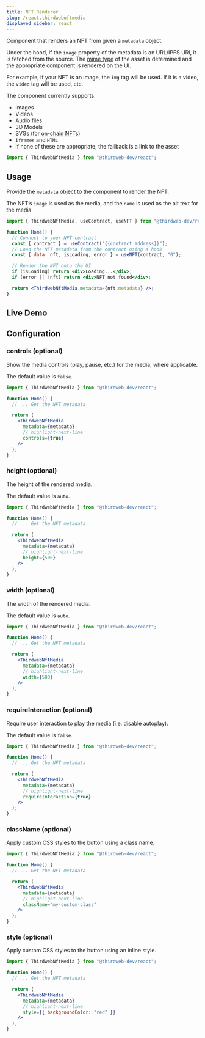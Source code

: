 ---
title: NFT Renderer
slug: /react.thirdwebnftmedia
displayed_sidebar: react
---


Component that renders an NFT from given a `metadata` object.

Under the hood, if the `image` property of the metadata is an URL/IPFS URI, it is fetched from the source.
The [mime type](https://developer.mozilla.org/en-US/docs/Web/HTTP/Basics_of_HTTP/MIME_types) of the
asset is determined and the appropriate component is rendered on the UI.

For example, if your NFT is an image, the `img` tag will be used. If it is a video, the `video` tag will be used, etc.

The component currently supports:

- Images
- Videos
- Audio files
- 3D Models
- SVGs (for [on-chain NFTs](https://blog.thirdweb.com/guides/how-to-create-on-chain-nfts-with-thirdweb/))
- `iframes` and `HTML`
- If none of these are appropriate, the fallback is a link to the asset

```jsx
import { ThirdwebNftMedia } from "@thirdweb-dev/react";
```

## Usage

Provide the `metadata` object to the component to render the NFT.

The NFT&rsquo;s `image` is used as the media, and the `name` is used as the alt text for the media.

```jsx
import { ThirdwebNftMedia, useContract, useNFT } from "@thirdweb-dev/react";

function Home() {
  // Connect to your NFT contract
  const { contract } = useContract("{{contract_address}}");
  // Load the NFT metadata from the contract using a hook
  const { data: nft, isLoading, error } = useNFT(contract, "0");

  // Render the NFT onto the UI
  if (isLoading) return <div>Loading...</div>;
  if (error || !nft) return <div>NFT not found</div>;

  return <ThirdwebNftMedia metadata={nft.metadata} />;
}
```

## Live Demo

<ThirdwebNftMediaEditor />

## Configuration

### controls (optional)

Show the media controls (play, pause, etc.) for the media, where applicable.

The default value is `false`.

```jsx
import { ThirdwebNftMedia } from "@thirdweb-dev/react";

function Home() {
  // ... Get the NFT metadata

  return (
    <ThirdwebNftMedia
      metadata={metadata}
      // highlight-next-line
      controls={true}
    />
  );
}
```

### height (optional)

The height of the rendered media.

The default value is `auto`.

```jsx
import { ThirdwebNftMedia } from "@thirdweb-dev/react";

function Home() {
  // ... Get the NFT metadata

  return (
    <ThirdwebNftMedia
      metadata={metadata}
      // highlight-next-line
      height={500}
    />
  );
}
```

### width (optional)

The width of the rendered media.

The default value is `auto`.

```jsx
import { ThirdwebNftMedia } from "@thirdweb-dev/react";

function Home() {
  // ... Get the NFT metadata

  return (
    <ThirdwebNftMedia
      metadata={metadata}
      // highlight-next-line
      width={500}
    />
  );
}
```

### requireInteraction (optional)

Require user interaction to play the media (i.e. disable autoplay).

The default value is `false`.

```jsx
import { ThirdwebNftMedia } from "@thirdweb-dev/react";

function Home() {
  // ... Get the NFT metadata

  return (
    <ThirdwebNftMedia
      metadata={metadata}
      // highlight-next-line
      requireInteraction={true}
    />
  );
}
```

### className (optional)

Apply custom CSS styles to the button using a class name.

```jsx
import { ThirdwebNftMedia } from "@thirdweb-dev/react";

function Home() {
  // ... Get the NFT metadata

  return (
    <ThirdwebNftMedia
      metadata={metadata}
      // highlight-next-line
      className="my-custom-class"
    />
  );
}
```

### style (optional)

Apply custom CSS styles to the button using an inline style.

```jsx
import { ThirdwebNftMedia } from "@thirdweb-dev/react";

function Home() {
  // ... Get the NFT metadata

  return (
    <ThirdwebNftMedia
      metadata={metadata}
      // highlight-next-line
      style={{ backgroundColor: "red" }}
    />
  );
}
```
